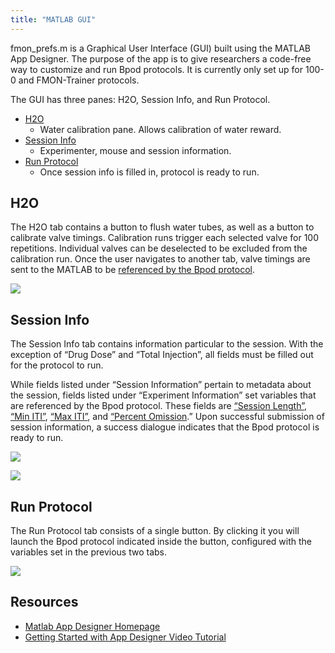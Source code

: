 ```yaml
---
title: "MATLAB GUI"
---
```


fmon_prefs.m is a Graphical User Interface (GUI) built using the MATLAB App Designer. The purpose of the app is to give researchers a code-free way to customize and run Bpod protocols. It is currently only set up for 100-0 and FMON-Trainer protocols.

The GUI has three panes: H2O, Session Info, and Run Protocol.

* [H2O](#h2o)
    + Water calibration pane. Allows calibration of water reward.

* [Session Info](#session-info)
    + Experimenter, mouse and session information.

* [Run Protocol](#run-protocol)
    + Once session info is filled in, protocol is ready to run.

## H2O
The H2O tab contains a button to flush water tubes, as well as a button to calibrate valve timings. Calibration runs trigger each selected valve for 100 repetitions. Individual valves can be deselected to be excluded from the calibration run. Once the user navigates to another tab, valve timings are sent to the MATLAB to be [referenced by the Bpod protocol](bpod.qmd#set-up-reward-timings).

![](images/gui_h2o.png){fig-align="center"}

## Session Info
The Session Info tab contains information particular to the session. With the exception of "Drug Dose" and "Total Injection", all fields must be filled out for the protocol to run. 

While fields listed under "Session Information" pertain to metadata about the session, fields listed under "Experiment Information" set variables that are referenced by the Bpod protocol. These fields are ["Session Length"](bpod.qmd#session-timer 'Bpod session timer code'), ["Min ITI"](bpod.qmd#generate-trials 'Bpod trial generation code'), ["Max ITI"](bpod.qmd#generate-trials 'Bpod trial generation code'), and ["Percent Omission](bpod.qmd#generate-trials 'Bpod trial generation code')." Upon successful submission of session information, a success dialogue indicates that the Bpod protocol is ready to run.

![](images/gui_session_info.png){fig-align="center"}

![](images/gui_session_info_submitted.png){fig-align="center"}

## Run Protocol
The Run Protocol tab consists of a single button. By clicking it you will launch the Bpod protocol indicated inside the button, configured with the variables set in the previous two tabs.

![](images/gui_run.png){fig-align="center"}


## Resources

+ [Matlab App Designer Homepage](https://www.mathworks.com/products/matlab/app-designer.html)
+ [Getting Started with App Designer Video Tutorial](https://www.mathworks.com/videos/app-designer-overview-1510748719083.html)

